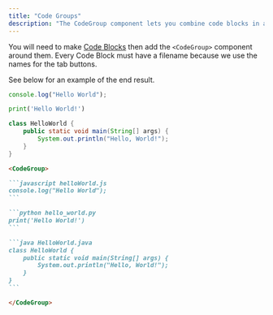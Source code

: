 ```yaml
---
title: "Code Groups"
description: "The CodeGroup component lets you combine code blocks in a display separated by tabs"
---
```


You will need to make [Code Blocks](/content/components/code) then add the `<CodeGroup>` component around them. Every Code Block must have a filename because we use the names for the tab buttons.

See below for an example of the end result.

<CodeGroup>

```javascript helloWorld.js
console.log("Hello World");
```

```python hello_world.py
print('Hello World!')
```

```java HelloWorld.java
class HelloWorld {
    public static void main(String[] args) {
        System.out.println("Hello, World!");
    }
}
```

</CodeGroup>

<RequestExample>

````md Code Group Example
<CodeGroup>

```javascript helloWorld.js
console.log("Hello World");
```

```python hello_world.py
print('Hello World!')
```

```java HelloWorld.java
class HelloWorld {
    public static void main(String[] args) {
        System.out.println("Hello, World!");
    }
}
```

</CodeGroup>
````
</RequestExample>
